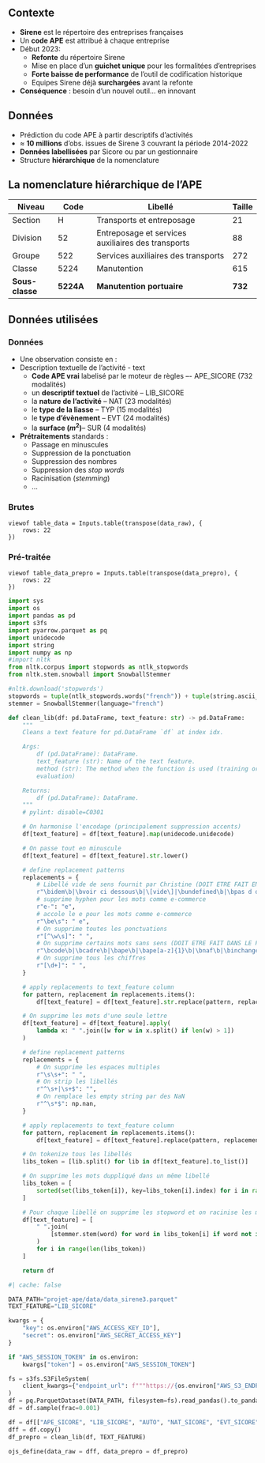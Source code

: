 ## Contexte 

- [**Sirene**]{.orange} est le répertoire des entreprises françaises
- Un [**code APE**]{.orange} est attribué à chaque entreprise
- Début 2023:
  - [**Refonte**]{.blue2} du répertoire Sirene
  - Mise en place d'un [**guichet unique**]{.blue2} pour les formalitées d'entreprises
  - [**Forte baisse de performance**]{.blue2} de l'outil de codification historique
  - Equipes Sirene déjà [**surchargées**]{.blue2} avant la refonte

- [**Conséquence**]{.orange} : besoin d'un nouvel outil... en innovant

## Données

- Prédiction du code APE à partir descriptifs d'activités
- [$\approx$ **10 millions**]{.orange} d'obs. issues de Sirene 3 couvrant la période 2014-2022
- [**Données labellisées**]{.orange} par Sicore ou par un gestionnaire
- Structure [**hiérarchique**]{.orange} de la nomenclature

## La nomenclature hiérarchique de l'APE

| Niveau | Code | Libellé | Taille |
|-------|------|----------------------|-|
| Section     | H     |Transports et entreposage|21|
| Division    | 52    |Entreposage et services auxiliaires des transports|88|
| Groupe      | 522   |Services auxiliaires des transports|272|
| Classe      | 5224  |Manutention|615|
| **Sous-classe** | [**5224A**]{.red2} |**Manutention portuaire**|[**732**]{.orange}|


## Données utilisées {.scrollable}

::: {.panel-tabset}

### Données 

  - Une observation consiste en : 
  - [Description textuelle]{.blue2} de l'activité - [text]{.green2}
    - [**Code APE vrai**]{.blue2} labelisé par le moteur de règles –- [APE_SICORE]{.green2} (732 modalités)
    - un [**descriptif textuel**]{.red2} de l'activité -- [LIB_SICORE]{.green2}
    - la [**nature de l’activité**]{.blue2} -- [NAT]{.green2} (23 modalités)
    - le [**type de la liasse**]{.blue2} -- [TYP]{.green2} (15 modalités)
    - le [**type d’évènement**]{.blue2} -- [EVT]{.green2} (24 modalités)
    - la [**surface ($m^2$)**]{.blue2}-- [SUR]{.green2} (4 modalités)

- [**Prétraitements**]{.orange} standards :
  - Passage en minuscules
  - Suppression de la ponctuation
  - Suppression des nombres
  - Suppression des *stop words*
  - Racinisation (*stemming*)
  - ...


### Brutes

```ojs
viewof table_data = Inputs.table(transpose(data_raw), {
    rows: 22
})
```

### Pré-traitée

```ojs
viewof table_data_prepro = Inputs.table(transpose(data_prepro), {
    rows: 22
})
```

:::


```python
import sys
import os
import pandas as pd
import s3fs
import pyarrow.parquet as pq
import unidecode
import string
import numpy as np
#import nltk
from nltk.corpus import stopwords as ntlk_stopwords
from nltk.stem.snowball import SnowballStemmer

```


```python
#nltk.download('stopwords')
stopwords = tuple(ntlk_stopwords.words("french")) + tuple(string.ascii_lowercase)
stemmer = SnowballStemmer(language="french")

def clean_lib(df: pd.DataFrame, text_feature: str) -> pd.DataFrame:
    """
    Cleans a text feature for pd.DataFrame `df` at index idx.

    Args:
        df (pd.DataFrame): DataFrame.
        text_feature (str): Name of the text feature.
        method (str): The method when the function is used (training or
        evaluation)

    Returns:
        df (pd.DataFrame): DataFrame.
    """
    # pylint: disable=C0301

    # On harmonise l'encodage (principalement suppression accents)
    df[text_feature] = df[text_feature].map(unidecode.unidecode)

    # On passe tout en minuscule
    df[text_feature] = df[text_feature].str.lower()

    # define replacement patterns
    replacements = {
        # Libellé vide de sens fournit par Christine (DOIT ETRE FAIT EN AMONT DU MODELE EN JAVA)
        r"\bidem\b|\bvoir ci dessous\b|\[vide\]|\bundefined\b|\bpas d objet\b|\(voir ci dessus\)|\(voir extrait siege social\\/etablissement principal\)|\bcf activite principale\b|\bcf activite principale et objet\b|\bcf activites de l entreprise\b|\bcf activites principales de l entreprise\b|\bcf actvites principales\b|\bcf k bis\b|\bcf le principales activites de l  entreprise\b|\bcf le sprincipale activites de l  entreprise\b|\bcf le sprincipales activites de l  entreprise\b|\bcf les activites principales de l  entreprise\b|\bcf les ppales activites de l  entreprise\b|\bcf les ppales activites de la ste\b|\bcf les principale activites de l  entreprise\b|\bcf les principales activites\b|\bcf les principales activites de l  entreprise\b|\bcf les principales activites de l  entreprises\b|\bcf les principales activites ppales de l  entreprise\b|\bcf les principales activtes de l  entreprise\b|\bcf les principales acttivites de l  entreprise\b|\bcf les prinipales activites de l  entreprise\b|\bcf lesprincipales activites de l  entreprise\b|\bcf objet\b|\bcf obs\b|\bcf principales activite de l  entreprise\b|\bcf principales activites de l  entreprise\b|cf rubrique \"principales activites de l entreprise\" idem|cf rubrique n2 ci dessus \(743b\)|\bcf supra\b|\bcf ci  dessus\b|\bcommerce de detail, idem case 2\b|\bextension a: voir ci dessus\b|\bid\b|\bid principales activites\b|\bid principales activites de l  entreprise\b|\bidem ci dessus\b|idem \( voir principales activites\)|\bidem  dessus\b|\bidem 1ere page\b|\bidem a principales activites de l  entreprise\b|\bidem activiet eprincipale\b|\bidem activite\b|\bidem activite 1ere page\b|\bidem activite ci  dessus\b|\bidem activite de l  entreprise\b|\bidem activite enoncee ci  dessus\b|\bidem activite entreprise\b|\bidem activite generales\b|\bidem activite premiere page\b|\bidem activite principale\b|\bidem activite princippale\b|\bidem activite prinicpale\b|\bidem activite sur 1ere page\b|\bidem activites ci dessus\b|\bidem activites declarees au siege et principal\b|\bidem activites enoncees ci dessus\b|\bidem activites entreprise\b|\bidem activites principales\b|\bidem activites principales de l entreprise\b|\bidem activites siege\b|\bidem activte principale\b|\bidem activtie 1ere page\b|\bidem au siege\b|\bidem au siege social\b|\bidem aux principales actiivtes\b|\bidem aux principales activites\b|\bidem case 13\b|\bidem ci dessous\b|\bidem ci dessus enoncee\b|\bidem cidessus\b|\bidem objet\b|\bidem premiere page\b|\bidem pricincipales activites de l entreprise\b|\bidem pricipales activites\b|\bidem principale activite\b|\bidem principales activite de l entreprise\b|\bidem principales activite de l entreprises\b|\bidem principales activite l entreprise\b|\bidem principales activites\b|\bidem principales activites citees ci dessus\b|\bidem principales activites de l entreprises\b|idem principales activites de l entreprise\(objet\)|\bidem principales activites et objet social\b|\bidem principales activitse de l entreprise\b|\bidem que celle decrite plus haut\b|\bidem que ci dessus\b|\bidem que l activite decrite plus haut\b|\bidem que les activites principales\b|\bidem que les activites principales ci dessus\b|\bidem que les activitges principales\b|\bidem que les principales activites\b|\bidem que les principales activites de l entreprise\b|\bidem que pour le siege\b|\bidem rubrique principales activites de l entreprise\b|\bidem siege\b|idem siege \+ voir observation|\bidem siege et ets principal\b|\bidem siege social\b|idem siege, \(\+ articles americains\)|\bidem societe\b|\bidem voir activite principale\b|\bidem voir ci dessus\b|\bidentique a l objet social indique en case 2 de l imprime m2\b|\bidm ci dessus\b|\bnon indiquee\b|\bnon precise\b|\bnon precisee\b|\bnon precisees\b|\bvoir 1ere page\b|\bvoir activite ci dessus\b|\bvoir activite principale\b|\bvoir activite principale ci dessus\b|\bvoir activites principales\b|\bvoir cidessus\b|\bvoir idem ci dessus\b|\bvoir objet social\b|\bvoir page 1\b|\bvoir page precedente\b|\bvoir plus haut\b|\bvoir princiale activite\b|\bvoir princiales activites\b|\bvoir princiapales activites\b|\bvoir princiaples activites\b|\bvoir principale activite\b|\bvoir principales activites\b|\bvoir principales activites de l entreprise\b|\bvoir principales actvites\b|\bvoir principalesactivites\b|\bvoir principles activites\b|\bvoir rubrique principales activites de l entreprise\b|\bvoir sur la 1ere page\b|\bvoir dessus\b|voir: \"principales activite de l entreprise\"|voir: \"principales activites de l entreprises\"|voir: \"principales activites de l entrprise\"|voir: \"principales activites en entreprise\"|\bconforme au kbis\b|\bsans changement\b|\bsans activite\b|\bsans acitivite\b|\bactivite inchangee\b|\bactivites inchangees\b|\bsiege social\b|\ba definir\b|\ba preciser\b|\bci dessus\b|\bci desus\b|\bci desssus\b|\bvoir activit principale\b|\bidem extrait kbis\b|\bn a plus a etre mentionne sur l extrait decret\b|\bcf statuts\b|\bactivite principale case\b|\bactivites principales case\b|\bactivite principale\b|\bactivites principales\b|\bvoir case\b|\baucun changement\b|\bsans modification\b|\bactivite non modifiee\b|\bactivite identique\b|\bpas de changement\b|\bcode\b|\bape\b|\bnaf\b|\binchangee\b|\binchnagee\b|\bkbis\b|\bk bis\b|\binchangees\b|\bnp\b|\binchange\b|\bnc\b|\bxx\b|\bxxx\b|\binconnue\b|\binconnu\b|\bvoir\b|\bannexe\b|\bmo\b|\biem\b|\binchanges\b|\bactivite demeure\b|\bactivite inchangée\b|\bcase precedente\b|\bidem cadre precedent\b|\bactivite demeure\b|\bactivite inchangée\b|\bnon renseignee\b|\bneant\b|\bnon renseigne\b": " ",
        # supprime hyphen pour les mots comme e-commerce
        r"e-": "e",
        # accole le e pour les mots comme e-commerce
        r"\be\s": " e",
        # On supprime toutes les ponctuations
        r"[^\w\s]": " ",
        # On supprime certains mots sans sens (DOIT ETRE FAIT DANS LE PREPROCESSING EN JAVA)
        r"\bcode\b|\bcadre\b|\bape\b|\bape[a-z]{1}\b|\bnaf\b|\binchangee\b|\binchnagee\b|\bkbis\b|\bk bis\b|\binchangees\b|\bnp\b|\binchange\b|\bnc\b|\bidem\b|\bxx\b|\bxxx\b|\baa\b|\baaa\b|\bidem cadre precedent\b|\bidem case\b|\binchanges\b|\bmo\b|\biem\b|\bci dessus\b|\bet\b": "",
        # On supprime tous les chiffres
        r"[\d+]": " ",
    }

    # apply replacements to text_feature column
    for pattern, replacement in replacements.items():
        df[text_feature] = df[text_feature].str.replace(pattern, replacement, regex=True)

    # On supprime les mots d'une seule lettre
    df[text_feature] = df[text_feature].apply(
        lambda x: " ".join([w for w in x.split() if len(w) > 1])
    )

    # define replacement patterns
    replacements = {
        # On supprime les espaces multiples
        r"\s\s+": " ",
        # On strip les libellés
        r"^\s+|\s+$": "",
        # On remplace les empty string par des NaN
        r"^\s*$": np.nan,
    }

    # apply replacements to text_feature column
    for pattern, replacement in replacements.items():
        df[text_feature] = df[text_feature].replace(pattern, replacement, regex=True)

    # On tokenize tous les libellés
    libs_token = [lib.split() for lib in df[text_feature].to_list()]

    # On supprime les mots duppliqué dans un même libellé
    libs_token = [
        sorted(set(libs_token[i]), key=libs_token[i].index) for i in range(len(libs_token))
    ]

    # Pour chaque libellé on supprime les stopword et on racinise les mots
    df[text_feature] = [
        " ".join(
            [stemmer.stem(word) for word in libs_token[i] if word not in stopwords]
        )
        for i in range(len(libs_token))
    ]

    return df
```


```python
#| cache: false

DATA_PATH="projet-ape/data/data_sirene3.parquet"
TEXT_FEATURE="LIB_SICORE"

kwargs = {
    "key": os.environ["AWS_ACCESS_KEY_ID"],
    "secret": os.environ["AWS_SECRET_ACCESS_KEY"]
}

if "AWS_SESSION_TOKEN" in os.environ:
    kwargs["token"] = os.environ["AWS_SESSION_TOKEN"]

fs = s3fs.S3FileSystem(
    client_kwargs={"endpoint_url": f"""https://{os.environ["AWS_S3_ENDPOINT"]}"""}, **kwargs
)
df = pq.ParquetDataset(DATA_PATH, filesystem=fs).read_pandas().to_pandas()
df = df.sample(frac=0.001)

df = df[["APE_SICORE", "LIB_SICORE", "AUTO", "NAT_SICORE", "EVT_SICORE", "SURF"]]
dff = df.copy()
df_prepro = clean_lib(df, TEXT_FEATURE)

ojs_define(data_raw = dff, data_prepro = df_prepro)
```

